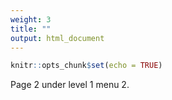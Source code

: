 ```yaml
---
weight: 3
title: ""
output: html_document
---
```


```r
knitr::opts_chunk$set(echo = TRUE)
```

Page 2 under level 1 menu 2.